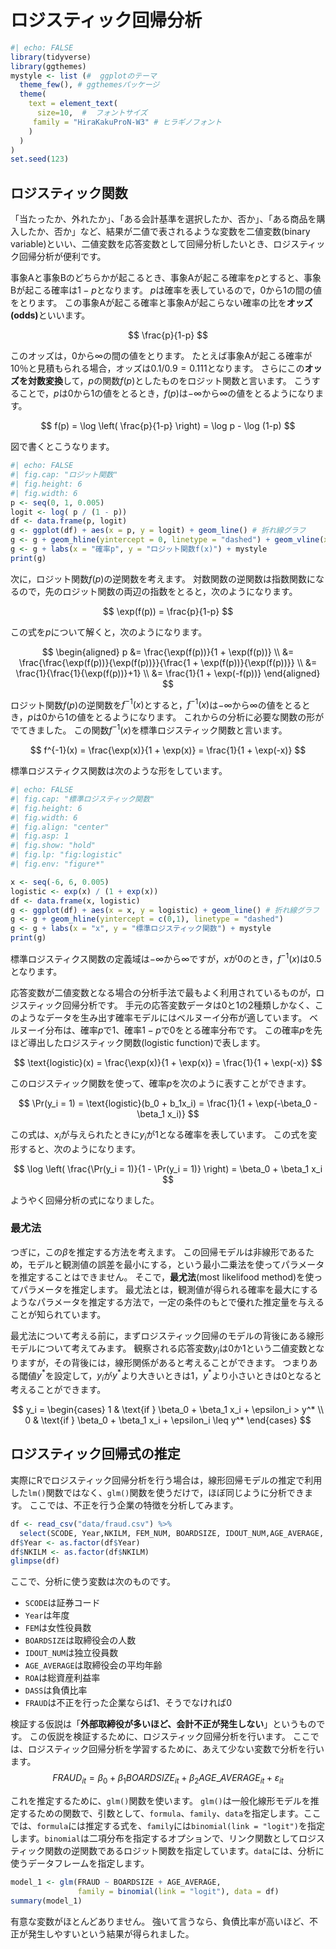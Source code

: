 # ロジスティック回帰分析

```r
#| echo: FALSE
library(tidyverse)
library(ggthemes)
mystyle <- list (#  ggplotのテーマ
  theme_few(), # ggthemesパッケージ
  theme(
    text = element_text(
      size=10,  #  フォントサイズ
     family = "HiraKakuProN-W3" # ヒラギノフォント
    )
  )
)
set.seed(123)
```

## ロジスティック関数

「当たったか、外れたか」、「ある会計基準を選択したか、否か」、「ある商品を購入したか、否か」など、結果が二値で表されるような変数を二値変数(binary variable)といい、二値変数を応答変数として回帰分析したいとき、ロジスティック回帰分析が便利です。

事象Aと事象Bのどちらかが起こるとき、事象Aが起こる確率を$p$とすると、事象Bが起こる確率は$1-p$となります。
$p$は確率を表しているので，$0$から$1$の間の値をとります。
この事象Aが起こる確率と事象Aが起こらない確率の比を**オッズ(odds)**といいます。

$$
\frac{p}{1-p}
$$

このオッズは，$0$から$\infty$の間の値をとります。
たとえば事象Aが起こる確率が10％と見積もられる場合，オッズは$0.1/0.9 = 0.111$となります。
さらにこの**オッズを対数変換**して，$p$の関数$f(p)$としたものをロジット関数と言います。
こうすることで，$p$は$0$から$1$の値をとるとき，$f(p)$は$-\infty$から$\infty$の値をとるようになります。

$$
f(p) = \log \left( \frac{p}{1-p} \right) = \log p - \log (1-p)
$$

図で書くとこうなります。

```r
#| echo: FALSE
#| fig.cap: "ロジット関数"
#| fig.height: 6
#| fig.width: 6
p <- seq(0, 1, 0.005)
logit <- log( p / (1 - p))
df <- data.frame(p, logit)
g <- ggplot(df) + aes(x = p, y = logit) + geom_line() # 折れ線グラフ
g <- g + geom_hline(yintercept = 0, linetype = "dashed") + geom_vline(xintercept = 0.5, linetype = "dashed")
g <- g + labs(x = "確率p", y = "ロジット関数f(x)") + mystyle
print(g)
```

次に，ロジット関数$f(p)$の逆関数を考えます。
対数関数の逆関数は指数関数になるので，先のロジット関数の両辺の指数をとると，次のようになります。

$$
\exp(f(p)) = \frac{p}{1-p}
$$

この式を$p$について解くと，次のようになります。

$$
\begin{aligned}
p &= \frac{\exp(f(p))}{1 + \exp(f(p))} \\
  &= \frac{\frac{\exp(f(p))}{\exp(f(p))}}{\frac{1 + \exp(f(p))}{\exp(f(p))}} \\
  &= \frac{1}{\frac{1}{\exp(f(p))}+1} \\
  &= \frac{1}{1 + \exp(-f(p))}
\end{aligned}
$$

ロジット関数$f(p)$の逆関数を$f^{-1}(x)$とすると，$f^{-1}(x)$は$-\infty$から$\infty$の値をとるとき，$p$は$0$から$1$の値をとるようになります。
これからの分析に必要な関数の形がでてきました。
この関数$f^{-1}(x)$を標準ロジスティック関数と言います。

$$
f^{-1}(x) = \frac{\exp(x)}{1 + \exp(x)} = \frac{1}{1 + \exp(-x)}
$$

標準ロジスティクス関数は次のような形をしています。

```r
#| echo: FALSE
#| fig.cap: "標準ロジスティック関数"
#| fig.height: 6
#| fig.width: 6
#| fig.align: "center"
#| fig.asp: 1
#| fig.show: "hold"
#| fig.lp: "fig:logistic"
#| fig.env: "figure*"

x <- seq(-6, 6, 0.005)
logistic <- exp(x) / (1 + exp(x))
df <- data.frame(x, logistic)
g <- ggplot(df) + aes(x = x, y = logistic) + geom_line() # 折れ線グラフ
g <- g + geom_hline(yintercept = c(0,1), linetype = "dashed")
g <- g + labs(x = "x", y = "標準ロジスティック関数") + mystyle
print(g)
```

標準ロジスティクス関数の定義域は$-\infty$から$\infty$ですが，$x$が$0$のとき，$f^{-1}(x)$は$0.5$となります。

応答変数が二値変数となる場合の分析手法で最もよく利用されているものが，ロジスティック回帰分析です。
手元の応答変数データは$0$と$1$の2種類しかなく、このようなデータを生み出す確率モデルにはベルヌーイ分布が適しています。
ベルヌーイ分布は、確率$p$で$1$、確率$1-p$で$0$をとる確率分布です。
この確率$p$を先ほど導出したロジスティック関数(logistic function)で表します。


$$
\text{logistic}(x) = \frac{\exp(x)}{1 + \exp(x)} = \frac{1}{1 + \exp(-x)}
$$

このロジスティック関数を使って、確率$p$を次のように表すことができます。

$$
\Pr(y_i = 1)  = \text{logistic}(b_0 + b_1x_i) =  \frac{1}{1 + \exp(-\beta_0 - \beta_1 x_i)}
$$

この式は、$x_i$が与えられたときに$y_i$が$1$となる確率を表しています。
この式を変形すると、次のようになります。

$$
\log \left( \frac{\Pr(y_i = 1)}{1 - \Pr(y_i = 1)} \right) = \beta_0 + \beta_1 x_i
$$

ようやく回帰分析の式になりました。

### 最尤法

つぎに，この$\beta$を推定する方法を考えます。
この回帰モデルは非線形であるため，モデルと観測値の誤差を最小にする，という最小二乗法を使ってパラメータを推定することはできません。
そこで，**最尤法**(most likelifood method)を使ってパラメータを推定します。
最尤法とは，観測値が得られる確率を最大にするようなパラメータを推定する方法で，一定の条件のもとで優れた推定量を与えることが知られています。

最尤法について考える前に，まずロジスティック回帰のモデルの背後にある線形モデルについて考えてみます。
観察される応答変数$y_i$は$0$か$1$という二値変数となりますが，その背後には，線形関係があると考えることができます。
つまりある閾値$y^*$を設定して，$y_i$が$y^*$より大きいときは$1$，$y^*$より小さいときは$0$となると考えることができます。

$$
y_i =
\begin{cases}
1 & \text{if } \beta_0 + \beta_1 x_i + \epsilon_i > y^* \\
0 & \text{if } \beta_0 + \beta_1 x_i + \epsilon_i \leq y^*
\end{cases}
$$

## ロジスティック回帰式の推定

実際にRでロジスティック回帰分析を行う場合は，線形回帰モデルの推定で利用した`lm()`関数ではなく、`glm()`関数を使うだけで，ほぼ同じように分析できます。
ここでは、不正を行う企業の特徴を分析してみます。

```r
df <- read_csv("data/fraud.csv") %>%
  select(SCODE, Year,NKILM, FEM_NUM, BOARDSIZE, IDOUT_NUM,AGE_AVERAGE, ROA, DASS, FRAUD)
df$Year <- as.factor(df$Year)
df$NKILM <- as.factor(df$NKILM)
glimpse(df)
```
ここで、分析に使う変数は次のものです。


- `SCODE`は証券コード
- `Year`は年度
- `FEM`は女性役員数
- `BOARDSIZE`は取締役会の人数
- `IDOUT_NUM`は独立役員数
- `AGE_AVERAGE`は取締役会の平均年齢
- `ROA`は総資産利益率
- `DASS`は負債比率
- `FRAUD`は不正を行った企業ならば1、そうでなければ0

検証する仮説は「**外部取締役が多いほど、会計不正が発生しない**」というものです。
この仮説を検証するために、ロジスティック回帰分析を行います。
ここでは、ロジスティック回帰分析を学習するために、あえて少ない変数で分析を行います。
$$
% \begin{aligned}
FRAUD_{it} = \beta_0 + \beta_1 BOARDSIZE_{it} + \beta_2 AGE\_AVERAGE_{it} + \varepsilon_{it}
% \end{aligned}
$$

これを推定するために、`glm()`関数を使います。
`glm()`は一般化線形モデルを推定するための関数で、引数として、`formula`、`family`、`data`を指定します。ここでは、`formula`には推定する式を、`family`には`binomial(link = "logit")`を指定します。`binomial`は二項分布を指定するオプションで、リンク関数としてロジスティック関数の逆関数であるロジット関数を指定しています。`data`には、分析に使うデータフレームを指定します。


```r
model_1 <- glm(FRAUD ~ BOARDSIZE + AGE_AVERAGE,   
               family = binomial(link = "logit"), data = df)
summary(model_1)
```

有意な変数がほとんどありません。
強いて言うなら、負債比率が高いほど、不正が発生しやすいという結果が得られました。


